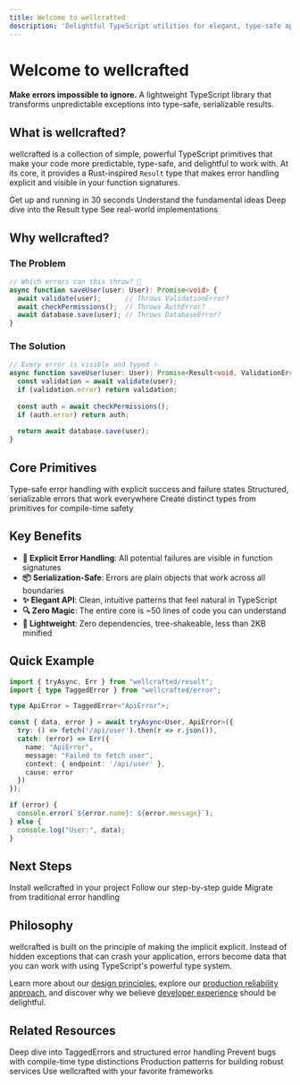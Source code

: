 ```yaml
---
title: Welcome to wellcrafted
description: 'Delightful TypeScript utilities for elegant, type-safe applications'
---
```



# Welcome to wellcrafted

**Make errors impossible to ignore.** A lightweight TypeScript library that transforms unpredictable exceptions into type-safe, serializable results.

## What is wellcrafted?

wellcrafted is a collection of simple, powerful TypeScript primitives that make your code more predictable, type-safe, and delightful to work with. At its core, it provides a Rust-inspired `Result` type that makes error handling explicit and visible in your function signatures.

<CardGroup>
  <Card title="Quick Start" icon="rocket" href="/getting-started/quick-start">
    Get up and running in 30 seconds
  </Card>
  <Card title="Core Concepts" icon="lightbulb" href="/getting-started/core-concepts">
    Understand the fundamental ideas
  </Card>
  <Card title="Result Pattern" icon="code-branch" href="/core/result-pattern">
    Deep dive into the Result type
  </Card>
  <Card title="Examples" icon="code" href="/patterns/real-world">
    See real-world implementations
  </Card>
</CardGroup>

## Why wellcrafted?

### The Problem

```typescript
// Which errors can this throw? 🤷
async function saveUser(user: User): Promise<void> {
  await validate(user);      // Throws ValidationError? 
  await checkPermissions();  // Throws AuthError?
  await database.save(user); // Throws DatabaseError?
}
```

### The Solution

```typescript
// Every error is visible and typed ✨
async function saveUser(user: User): Promise<Result<void, ValidationError | AuthError | DatabaseError>> {
  const validation = await validate(user);
  if (validation.error) return validation;
  
  const auth = await checkPermissions();
  if (auth.error) return auth;
  
  return await database.save(user);
}
```

## Core Primitives

<CardGroup>
  <Card title="Result Type" icon="shield-check">
    Type-safe error handling with explicit success and failure states
  </Card>
  <Card title="Tagged Errors" icon="tags">
    Structured, serializable errors that work everywhere
  </Card>
  <Card title="Brand Types" icon="fingerprint">
    Create distinct types from primitives for compile-time safety
  </Card>
</CardGroup>

## Key Benefits

- **🎯 Explicit Error Handling**: All potential failures are visible in function signatures
- **📦 Serialization-Safe**: Errors are plain objects that work across all boundaries
- **✨ Elegant API**: Clean, intuitive patterns that feel natural in TypeScript
- **🔍 Zero Magic**: The entire core is ~50 lines of code you can understand
- **🚀 Lightweight**: Zero dependencies, tree-shakeable, less than 2KB minified

## Quick Example

```typescript
import { tryAsync, Err } from "wellcrafted/result";
import { type TaggedError } from "wellcrafted/error";

type ApiError = TaggedError<"ApiError">;

const { data, error } = await tryAsync<User, ApiError>({
  try: () => fetch('/api/user').then(r => r.json()),
  catch: (error) => Err({
    name: "ApiError",
    message: "Failed to fetch user",
    context: { endpoint: '/api/user' },
    cause: error
  })
});

if (error) {
  console.error(`${error.name}: ${error.message}`);
} else {
  console.log("User:", data);
}
```

## Next Steps

<CardGroup>
  <Card title="Installation" icon="download" href="/getting-started/installation">
    Install wellcrafted in your project
  </Card>
  <Card title="Tutorial" icon="graduation-cap" href="/getting-started/quick-start">
    Follow our step-by-step guide
  </Card>
  <Card title="Migration Guide" icon="arrows-rotate" href="/migration/from-try-catch">
    Migrate from traditional error handling
  </Card>
</CardGroup>

## Philosophy

wellcrafted is built on the principle of making the implicit explicit. Instead of hidden exceptions that can crash your application, errors become data that you can work with using TypeScript's powerful type system.

Learn more about our [design principles](/philosophy/design-principles), explore our [production reliability approach](/philosophy/production-reliability), and discover why we believe [developer experience](/philosophy/developer-experience) should be delightful.

## Related Resources

<CardGroup>
  <Card title="Error System Design" icon="triangle-exclamation" href="/core/error-system">
    Deep dive into TaggedErrors and structured error handling
  </Card>
  <Card title="Brand Types" icon="fingerprint" href="/core/brand-types">
    Prevent bugs with compile-time type distinctions
  </Card>
  <Card title="Service Architecture" icon="layer-group" href="/patterns/service-layer">
    Production patterns for building robust services
  </Card>
  <Card title="Framework Integrations" icon="plug" href="/integrations/svelte-tanstack">
    Use wellcrafted with your favorite frameworks
  </Card>
</CardGroup>